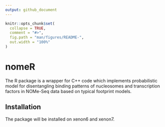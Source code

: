 ```yaml
---
output: github_document
---
```


<!-- README.md is generated from README.Rmd. Please edit that file -->

```r
knitr::opts_chunk$set(
  collapse = TRUE,
  comment = "#>",
  fig.path = "man/figures/README-",
  out.width = "100%"
)
```

# nomeR

<!-- badges: start -->
<!-- badges: end -->

The R package is a wrapper for C++ code which implements probabilistic model for disentangling binding patterns of nucleosomes and transcription factors in NOMe-Seq data based on typical footprint models.



## Installation

The package will be installed on xenon6 and xenon7.



<!-- You can install the released version of nomeR from [CRAN](https://CRAN.R-project.org) with: -->

<!-- ``` r -->
<!-- install.packages("nomeR") -->
<!-- ``` -->

<!-- And the development version from [GitHub](https://github.com/) with: -->

<!-- ``` r -->
<!-- # install.packages("devtools") -->
<!-- devtools::install_github("fmi-basel/compbio-nomeR") -->
<!-- ``` -->
<!-- ## Example -->

<!-- This is a basic example which shows you how to solve a common problem: -->

<!-- ```{r example} -->
<!-- library(nomeR) -->
<!-- ## basic example code -->
<!-- ``` -->

<!-- What is special about using `README.Rmd` instead of just `README.md`? You can include R chunks like so: -->

<!-- ```{r cars} -->
<!-- summary(cars) -->
<!-- ``` -->

<!-- You'll still need to render `README.Rmd` regularly, to keep `README.md` up-to-date. -->

<!-- You can also embed plots, for example: -->

<!-- ```{r pressure, echo = FALSE} -->
<!-- plot(pressure) -->
<!-- ``` -->

<!-- In that case, don't forget to commit and push the resulting figure files, so they display on GitHub! -->
